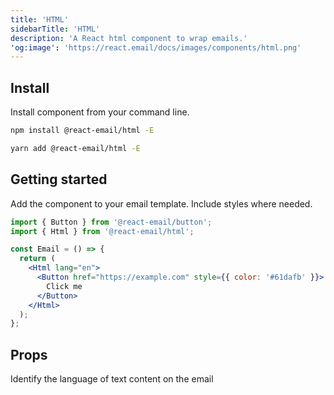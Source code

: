 ```yaml
---
title: 'HTML'
sidebarTitle: 'HTML'
description: 'A React html component to wrap emails.'
'og:image': 'https://react.email/docs/images/components/html.png'
---
```



## Install

Install component from your command line.

<CodeGroup>

```sh npm
npm install @react-email/html -E
```

```sh yarn
yarn add @react-email/html -E
```

</CodeGroup>

## Getting started

Add the component to your email template. Include styles where needed.

```jsx
import { Button } from '@react-email/button';
import { Html } from '@react-email/html';

const Email = () => {
  return (
    <Html lang="en">
      <Button href="https://example.com" style={{ color: '#61dafb' }}>
        Click me
      </Button>
    </Html>
  );
};
```

## Props

<ResponseField name="lang" type="string" default="en">
  Identify the language of text content on the email
</ResponseField>

<Support />
